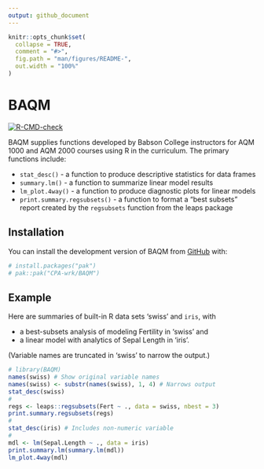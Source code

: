 ```yaml
---
output: github_document
---
```


<!-- README.md is generated from README.Rmd. Please edit that file -->

```r
knitr::opts_chunk$set(
  collapse = TRUE,
  comment = "#>",
  fig.path = "man/figures/README-",
  out.width = "100%"
)
```

# BAQM

  <!-- badges: start -->
  [![R-CMD-check](https://github.com/CPA-wrk/BAQM/actions/workflows/R-CMD-check.yaml/badge.svg)](https://github.com/CPA-wrk/BAQM/actions/workflows/R-CMD-check.yaml)
  <!-- badges: end -->

<!-- R_LIBS_USER='/Users/peter/Library/Caches/org.R-project.R/R/renv/library/BAQM-8c6b0fb8/macos/R-4.5/aarch64-apple-darwin20' -->
  
BAQM supplies functions developed by Babson College instructors
for AQM 1000 and AQM 2000 courses using R in the curriculum.
The primary functions include:

* `stat_desc()` - a function to produce descriptive statistics for data frames
* `summary.lm()` - a function to summarize linear model results
* `lm_plot.4way()` - a function to produce diagnostic plots for linear models
* `print.summary.regsubsets()` - a function to format a "best subsets" report created by the `regsubsets` function from the leaps package

## Installation

You can install the development version of BAQM
from [GitHub](https://github.com/) with:

``` r
# install.packages("pak")
# pak::pak("CPA-wrk/BAQM")
```

## Example

Here are summaries of built-in R data sets
'swiss' and `iris`, with 

* a best-subsets analysis of modeling Fertility in 'swiss' and
* a linear model with analytics of Sepal Length in 'iris'.

(Variable names are truncated in 'swiss' to narrow the output.)

```r
# library(BAQM)
names(swiss) # Show original variable names
names(swiss) <- substr(names(swiss), 1, 4) # Narrows output
stat_desc(swiss)
#
regs <- leaps::regsubsets(Fert ~ ., data = swiss, nbest = 3)
print.summary.regsubsets(regs)
#
stat_desc(iris) # Includes non-numeric variable
#
mdl <- lm(Sepal.Length ~ ., data = iris)
print.summary.lm(summary.lm(mdl))
lm_plot.4way(mdl)
```
